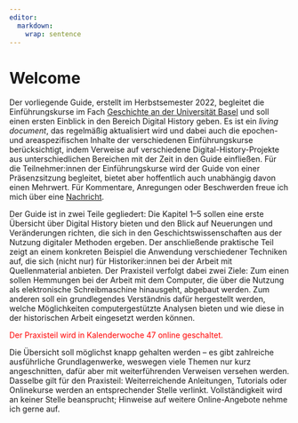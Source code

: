 ```yaml
---
editor: 
  markdown: 
    wrap: sentence
---
```


# Welcome {.unnumbered}

Der vorliegende Guide, erstellt im Herbstsemester 2022, begleitet die Einführungskurse im Fach [Geschichte an der Universität Basel](https://dg.philhist.unibas.ch/de/) und soll einen ersten Einblick in den Bereich Digital History geben.
Es ist ein *living document*, das regelmäßig aktualisiert wird und dabei auch die epochen- und areaspezifischen Inhalte der verschiedenen Einführungskurse berücksichtigt, indem Verweise auf verschiedene Digital-History-Projekte aus unterschiedlichen Bereichen mit der Zeit in den Guide einfließen.
Für die Teilnehmer:innen der Einführungskurse wird der Guide von einer Präsenzsitzung begleitet, bietet aber hoffentlich auch unabhängig davon einen Mehrwert.
Für Kommentare, Anregungen oder Beschwerden freue ich mich über eine [Nachricht](mailto:ina.serif@unibas.ch).

Der Guide ist in zwei Teile gegliedert: Die Kapitel 1--5 sollen eine erste Übersicht über Digital History bieten und den Blick auf Neuerungen und Veränderungen richten, die sich in den Geschichtswissenschaften aus der Nutzung digitaler Methoden ergeben.
Der anschließende praktische Teil zeigt an einem konkreten Beispiel die Anwendung verschiedener Techniken auf, die sich (nicht nur) für Historiker:innen bei der Arbeit mit Quellenmaterial anbieten.
Der Praxisteil verfolgt dabei zwei Ziele: Zum einen sollen Hemmungen bei der Arbeit mit dem Computer, die über die Nutzung als elektronische Schreibmaschine hinausgeht, abgebaut werden.
Zum anderen soll ein grundlegendes Verständnis dafür hergestellt werden, welche Möglichkeiten computergestützte Analysen bieten und wie diese in der historischen Arbeit eingesetzt werden können.

[Der Praxisteil wird in Kalenderwoche 47 online geschaltet.]{style="color: red"}

Die Übersicht soll möglichst knapp gehalten werden -- es gibt zahlreiche ausführliche Grundlagenwerke, weswegen viele Themen nur kurz angeschnitten, dafür aber mit weiterführenden Verweisen versehen werden.
Dasselbe gilt für den Praxisteil: Weiterreichende Anleitungen, Tutorials oder Onlinekurse werden an entsprechender Stelle verlinkt.
Vollständigkeit wird an keiner Stelle beansprucht; Hinweise auf weitere Online-Angebote nehme ich gerne auf.
